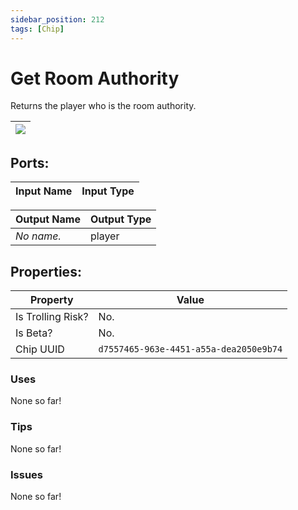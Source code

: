```yaml
---
sidebar_position: 212
tags: [Chip]
---
```


# Get Room Authority


Returns the player who is the room authority.

| ![](https://images-ext-2.discordapp.net/external/MPmIaQzlEPmgGWlgi-WxBBXt0Bjv_zWPkg1y1f_sy3s/https/www.recroomcircuits.com/image/circuit/absolute-value?width=206&height=108) |
|-----|

## Ports:

| Input Name | Input Type |
|-----------|-----------|

| Output Name | Output Type |
|-----------|-----------|
| *No name.* | player |

## Properties:

| Property  | Value |
|-------------------|-----------|
| Is Trolling Risk? | No. |
| Is Beta? | No. |
| Chip UUID | `d7557465-963e-4451-a55a-dea2050e9b74` |

### Uses

None so far!

### Tips

None so far!

### Issues

None so far!